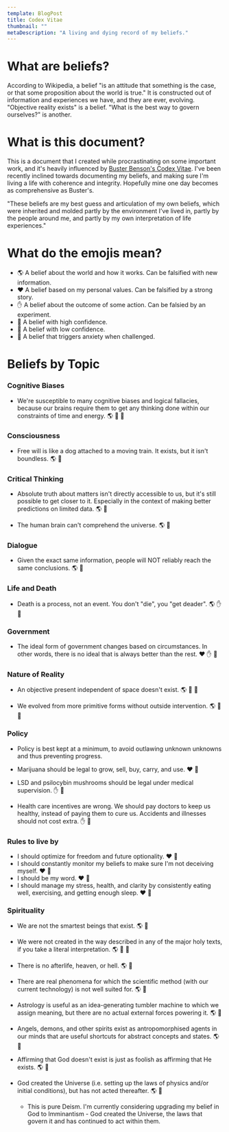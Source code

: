```yaml
---
template: BlogPost
title: Codex Vitae
thumbnail: ""
metaDescription: "A living and dying record of my beliefs."
---
```


# What are beliefs?

According to Wikipedia, a belief "is an attitude that something is the case, or
that some proposition about the world is true." It is constructed out of
information and experiences we have, and they are ever, evolving. "Objective
reality exists" is a belief. "What is the best way to govern ourselves?" is
another.

# What is this document?

This is a document that I created while procrastinating on some important work,
and it's heavily influenced by [Buster Benson's Codex
Vitae](https://busterbenson.com/beliefs/). I've been recently inclined towards
documenting my beliefs, and making sure I'm living a life with coherence and
integrity. Hopefully mine one day becomes as comprehensive as Buster's.

"These beliefs are my best guess and articulation of my own beliefs, which were
inherited and molded partly by the environment I’ve lived in, partly by the
people around me, and partly by my own interpretation of life experiences."

# What do the emojis mean?

- 🌎 A belief about the world and how it works. Can be falsified with new information.
- ❤️ A belief based on my personal values. Can be falsified by a strong story.
- ✋ A belief about the outcome of some action. Can be falsied by an experiment.
- 💪 A belief with high confidence.
- 🤞 A belief with low confidence.
- 🐲 A belief that triggers anxiety when challenged.

# Beliefs by Topic

### Cognitive Biases

- We're susceptible to many cognitive biases and logical fallacies, because our
  brains require them to get any thinking done within our constraints of time
  and energy. 🌎 💪 🐲

### Consciousness

- Free will is like a dog attached to a moving train. It exists, but it isn't
  boundless. 🌎 🤞

### Critical Thinking

- Absolute truth about matters isn't directly accessible to us, but it's
  still possible to get closer to it. Especially in the context of making better
  predictions on limited data. 🌎 💪

- The human brain can't comprehend the universe. 🌎 💪

### Dialogue

- Given the exact same information, people will NOT reliably reach the same
  conclusions. 🌎 💪

### Life and Death

- Death is a process, not an event. You don't "die", you "get deader". 🌎 ✋🤞

### Government

- The ideal form of government changes based on circumstances. In other words,
  there is no ideal that is always better than the rest. ❤ ✋ 💪

### Nature of Reality

- An objective present independent of space doesn't exist. 🌎 💪 🐲

- We evolved from more primitive forms without outside intervention. 🌎 🤞 🐲

### Policy

- Policy is best kept at a minimum, to avoid outlawing unknown unknowns and thus
  preventing progress.

- Marijuana should be legal to grow, sell, buy, carry, and use. ❤ 🤞

- LSD and psilocybin mushrooms should be legal under medical supervision. ✋ 💪

- Health care incentives are wrong. We should pay doctors to keep us healthy,
  instead of paying them to cure us. Accidents and illnesses should not cost
  extra. ✋ 🤞

### Rules to live by

- I should optimize for freedom and future optionality. ❤ 💪
- I should constantly monitor my beliefs to make sure I'm not deceiving myself.
  ❤ 💪
- I should be my word. ❤ 💪
- I should manage my stress, health, and clarity by consistently eating well,
  exercising, and getting enough sleep. ❤ 💪

### Spirituality

- We are not the smartest beings that exist. 🌎 🤞

- We were not created in the way described in any of the major holy texts, if
  you take a literal interpretation. 🌎 💪 🐲

- There is no afterlife, heaven, or hell. 🌎 💪

- There are real phenomena for which the scientific method (with our current
  technology) is not well suited for. 🌎 💪

- Astrology is useful as an idea-generating tumbler machine to which we assign
  meaning, but there are no actual external forces powering it. 🌎 💪

- Angels, demons, and other spirits exist as antropomorphised agents in our
  minds that are useful shortcuts for abstract concepts and states. 🌎 💪

- Affirming that God doesn't exist is just as foolish as affirming that He
  exists. 🌎 💪

- God created the Universe (i.e. setting up the laws of physics and/or initial
  conditions), but has not acted thereafter. 🌎 🤞
  - This is pure Deism. I'm currently considering upgrading my belief in God to
    Imminantism - God created the Universe, the laws that govern it and has
    continued to act within them.
